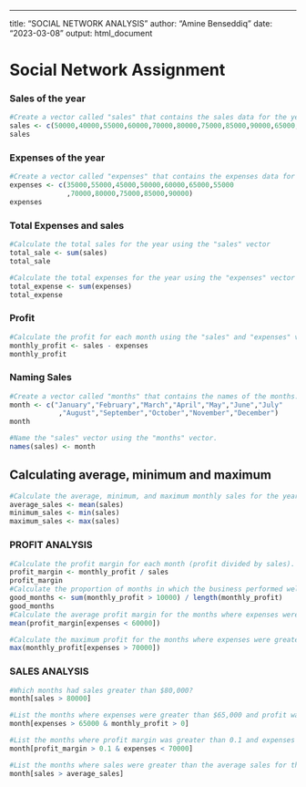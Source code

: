 ---
title: "SOCIAL NETWORK ANALYSIS"
author: "Amine Benseddiq"
date: "2023-03-08"
output: html_document

# Social Network Assignment
### Sales of the year
```{r}
#Create a vector called "sales" that contains the sales data for the year
sales <- c(50000,40000,55000,60000,70000,80000,75000,85000,90000,65000,95000,100000)
sales
```
### Expenses of the year
```{r}
#Create a vector called "expenses" that contains the expenses data for the year
expenses <- c(35000,55000,45000,50000,60000,65000,55000
              ,70000,80000,75000,85000,90000)
expenses
```

### Total Expenses and sales
```{r}
#Calculate the total sales for the year using the "sales" vector
total_sale <- sum(sales)
total_sale

#Calculate the total expenses for the year using the "expenses" vector
total_expense <- sum(expenses)
total_expense
```
### Profit
```{r}
#Calculate the profit for each month using the "sales" and "expenses" vectors.
monthly_profit <- sales - expenses
monthly_profit
```
### Naming Sales
```{r}
#Create a vector called "months" that contains the names of the months.
month <- c("January","February","March","April","May","June","July"
            ,"August","September","October","November","December")
month

#Name the "sales" vector using the "months" vector.
names(sales) <- month
```
## Calculating average, minimum and maximum
```{r}
#Calculate the average, minimum, and maximum monthly sales for the year.
average_sales <- mean(sales)
minimum_sales <- min(sales)
maximum_sales <- max(sales)

```
### PROFIT ANALYSIS
```{r}
#Calculate the profit margin for each month (profit divided by sales).
profit_margin <- monthly_profit / sales
profit_margin
#Calculate the proportion of months in which the business performed well (defined as having a profit greater than $10,000).
good_months <- sum(monthly_profit > 10000) / length(monthly_profit)
good_months
#Calculate the average profit margin for the months where expenses were less than $60,000.
mean(profit_margin[expenses < 60000])

#Calculate the maximum profit for the months where expenses were greater than $70,000.
max(monthly_profit[expenses > 70000])
```
### SALES ANALYSIS
```{r}
#Which months had sales greater than $80,000?
month[sales > 80000]

#List the months where expenses were greater than $65,000 and profit was positive.
month[expenses > 65000 & monthly_profit > 0]

#List the months where profit margin was greater than 0.1 and expenses were less than $70,000.
month[profit_margin > 0.1 & expenses < 70000]

#List the months where sales were greater than the average sales for the year.
month[sales > average_sales]
```






































